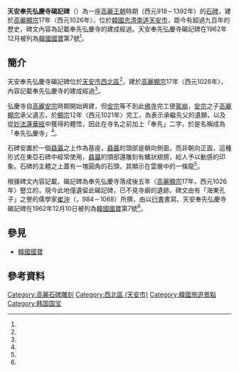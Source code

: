 {{Coord|36.943138|127.134615|display=title}}

{{文物信息框
| title = 天安奉先弘慶寺碣記碑
| image = Stele of BongseonHonggyeongsa temple in Cheonan, Korea.jpg
| image_caption = 天安奉先弘慶寺碣記碑
| original_name = 천안 봉선홍경사 갈기비
| translated = Stele for the Construction of Bongseonhonggyeongsa Temple, Cheonan
| created = [[11世紀|11世紀]]
| period = [[高麗|高麗王朝]]
| type = [[碑|碑]]
| location = [[忠清南道|忠清南道]][[天安市|天安市]]
| id = [[韓國國寶|韓國國寶]]第7號
}}

{{Infobox Korean name
 | hangul=천안 봉선홍경사 갈기비
 | hanja=天安 奉先弘慶寺 碣記碑
 | rr=Cheonan Bongseon Honggyeongsa Sajeok Galbi
 | mr=Ch'ŏnan Pongsŏn Honggyŏngsa Sajŏk Kalbi
}}

'''天安奉先弘慶寺碣記碑'''（{{lang-ko|천안 봉선홍경사 갈기비}}）為一座[[高麗|高麗王朝]]時期（西元918－1392年）的[[碑|石碑]]，建於[[高麗顯宗|高麗顯宗]]17年〈西元1026年〉，位於[[大韓民國|韓國]][[忠清南道|忠清南道]][[天安市|天安市]]，距今有超過九百年的歷史，碑文內容為記載奉先弘慶寺的建成經過。天安奉先弘慶寺碣記碑在1962年12月被列為[[韓國國寶|韓國國寶]]第7號<ref name="heritage_7"/>。

== 簡介 ==

天安奉先弘慶寺碣記碑位於[[天安市|天安市]][[西北區_(天安市)|西北區]]{{lk|成歡邑|성환읍}}<ref name="天安市政府"/>，建於[[高麗顯宗|高麗顯宗]]17年〈西元1026年〉，內容記載奉先弘慶寺的建成經過<ref name="heritage_7"/>。

弘慶寺自[[高麗安宗|高麗安宗]]時期開始興建，但[[高麗安宗|安宗]]等不到此[[佛寺|佛寺]]完工便[[駕崩|駕崩]]，[[高麗安宗|安宗]]之子[[高麗顯宗|高麗顯宗]]承父遺志，於[[高麗顯宗|顯宗]]12年〈西元1021年〉完工，為表示承繼先父的遺願，以及從[[妙法蓮華經|妙法蓮華經]]中獲得的體悟，因此在寺名之前加上「奉先」二字，於是名稱成為「奉先弘慶寺」<ref name="韓國學中央研究院"/>。

石碑安置於一個[[贔屭|贔屭]]之上作為基座，[[贔屭|贔屭]]的頭部是朝向側面，而非朝向正面，這種形式在東亞石碑中經常使用，[[贔屭|贔屭]]的頭部還雕刻有鰭狀翅膀，給人予以動感的印象。石碑的主體之上蓋有一塊圓角的石頭，其顯示在雲層中的一條龍<ref name="heritage_7_en"/>。

根據碑文內容記載，碣記碑為奉先弘慶寺落成後五年〈[[高麗顯宗|高麗顯宗]]17年，西元1026年〉豎立的，現今此地僅遺留此碣記碑，已不見寺廟的遺跡。碑文由有「海東孔子」之譽的儒學家[[崔沖|崔沖]]（{{lang|ko|최충}}，984－1068）所撰，由{{lk|白玄禮|백현례}}以[[行書|行書]]書寫。天安奉先弘慶寺碣記碑在1962年12月10日被列為[[韓國國寶|韓國國寶]]第7號<ref name="heritage_7"/>。

== 參見 ==

* [[韓國國寶|韓國國寶]]

== 參考資料 ==

{{Reflist|30em|refs=

<ref name="heritage_7">{{Cite web | url=http://www.heritage.go.kr/heri/cul/culSelectDetail.do?VdkVgwKey=11,00070000,34&pageNo=1_1_1_1 | title=천안 봉선홍경사 갈기비 (天安 奉先弘慶寺 碣記碑) | publisher=[[文化財廳|文化財廳]] | accessdate=2020-09-18 | language=ko | archive-date=2020-09-20 | archive-url=https://web.archive.org/web/20200920125628/http://www.heritage.go.kr/heri/cul/culSelectDetail.do?VdkVgwKey=11%2C00070000%2C34&pageNo=1_1_1_1 | dead-url=no }}</ref>

<ref name="heritage_7_en">{{Cite web | url=http://english.cha.go.kr/chaen/search/selectGeneralSearchDetail.do;jsessionid=Y0A17KSVttB47kY8eY49E7p8LX5hCykzvsKURHiO14vRigpwVdi01BW7X7FdI4Nb.cha-was01_servlet_engine4?mn=EN_02_02&sCcebKdcd=11&ccebAsno=00070000&sCcebCtcd=34&pageIndex=1&region=&canAsset=&ccebPcd1=&searchWrd=&startNum=&endNum=&stCcebAsdt=&enCcebAsdt=&canceled=&ccebKdcd=&ccebCtcd= | title=Stele for the Construction of Bongseonhonggyeongsa Temple, Cheonan | publisher=Cultural Heritage Administration | accessdate=2020-09-20 | language=en | archive-date=2020-09-20 | archive-url=https://web.archive.org/web/20200920125628/http://english.cha.go.kr/chaen/search/selectGeneralSearchDetail.do;jsessionid=Y0A17KSVttB47kY8eY49E7p8LX5hCykzvsKURHiO14vRigpwVdi01BW7X7FdI4Nb.cha-was01_servlet_engine4?mn=EN_02_02&sCcebKdcd=11&ccebAsno=00070000&sCcebCtcd=34&pageIndex=1&region=&canAsset=&ccebPcd1=&searchWrd=&startNum=&endNum=&stCcebAsdt=&enCcebAsdt=&canceled=&ccebKdcd=&ccebCtcd= | dead-url=no }}</ref>

<ref name="天安市政府">{{Cite web | url=https://www.cheonan.go.kr/ctour/sub03_01.do | title=国宝 | publisher=天安市政府 | accessdate=2020-09-18 | language=zh-hans | archive-date=2020-09-20 | archive-url=https://web.archive.org/web/20200920125630/https://www.cheonan.go.kr/ctour/sub03_01.do | dead-url=no }}</ref>

<ref name="韓國學中央研究院">{{Cite web | url=https://encykorea.aks.ac.kr/Contents/Item/E0023926 | title=천안 봉선홍경사 갈기비(天安奉先弘慶寺碣記碑) | publisher=[[韓國學中央研究院|韓國學中央研究院]] | accessdate=2020-09-18 | language=ko | archive-date=2020-09-20 | archive-url=https://web.archive.org/web/20200920125631/https://encykorea.aks.ac.kr/Contents/Item/E0023926 | dead-url=no }}</ref>

}}

[[Category:高麗石碑雕刻|Category:高麗石碑雕刻]]
[[Category:西北區_(天安市)|Category:西北區 (天安市)]]
[[Category:韓國旅遊景點|Category:韓國旅遊景點]]
[[Category:韩国国宝|Category:韩国国宝]]